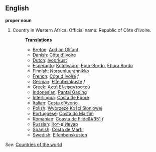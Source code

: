 ==English==

'''proper noun'''

# Country in Western Africa. Official name: Republic of Côte d'Ivoire.
#:'''Translations'''
#:*[[Breton]]: [[Aod an Olifant]]
#:*[[Danish]]: [[Côte d'Ivoire]]
#:*[[Dutch]]: [[Ivoorkust]]
#:*[[Esperanto]]: [[Kotdivaŭro]], [[Ebur-Bordo]], [[Ebura Bordo]]
#:*[[Finnish]]: [[Norsunluurannikko]]
#:*[[French]]: [[Côte d'Ivoire]] ''f''
#:*[[German]]: [[Elfenbeinküste]] ''f''
#:*[[Greek]]: [[Ακτή Ελεφαντοστού]]
#:*[[Indonesian]]: [[Pantai Gading]]
#:*[[Interlingua]]: [[Costa de Ebore]]
#:*[[Italian]]: [[Costa d'Avorio]]
#:*[[Polish]]: [[Wybrzeże Kości Słoniowej]]
#:*[[Portuguese]]: [[Costa do Marfim]]
#:*[[Romanian]]: [[Coasta de Filde&#351]] ''f''
#:*[[Russian]]: [[Кот-д'Ивуар]]
#:*[[Spanish]]: [[Costa de Marfil]]
#:*[[Swedish]]: [[Elfenbenskusten]]

''See'': [[Countries of the world]]